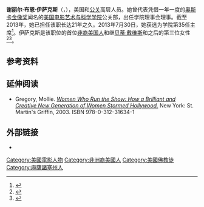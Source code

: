 {{noteTA
|T=zh-hans:谢丽尔·布恩·伊萨克斯;zh-hant:謝麗爾·布恩·伊薩克斯;zh-tw:雪瑞兒·布恩·艾薩克斯;
|1=zh-tw:雪瑞兒;zh-hant:謝麗爾;zh-hans:谢丽尔;
|2=zh-tw:艾薩克斯;zh-hant:伊薩克斯;zh-hans:伊萨克斯;
}}
{{Infobox person
| name  = 谢丽尔·布恩·伊萨克斯<br /><small>{{lang|en|Cheryl Boone Isaacs}}</small>
| image = Cheryl Boone Isaacs 87th Oscars Nominations Announcement.jpg
| alt = 伊萨克斯在2015年的[[第87届奥斯卡金像奖|第87届奥斯卡金像奖]]提名公布仪式上
| birth_name  = 谢丽尔·布恩<br />（{{lang|en|Cheryl Boone}}）
| birth_date =  {{Birth year and age|1949}}
| birth_place = {{USA}}[[马萨诸塞州|马萨诸塞州]][[斯普林菲尔德_(马萨诸塞州)|斯普林菲尔德]]
| education = [[惠蒂尔学院|惠蒂尔学院]]
| occupation = {{le|电影营销|Film promotion}}、[[公关|公关]]
| organization = [[美国电影艺术与科学学院|美国电影艺术与科学学院]]
| title = 美国电影艺术与科学学院主席
| term = 2年
| predecessor = {{le|霍克·科赫|Hawk Koch}}
| years_active = 1977年-至今
| spouse = 斯坦利·伊萨克斯<br />（{{lang|en|Stanley Isaacs}}）
| children = 1
}}

'''谢丽尔·布恩·伊萨克斯'''（{{lang-en|Cheryl Boone Isaacs}}，{{bd|1949年||}}），美国{{le|电影营销|Film promotion}}和[[公关|公关]]高层人员。她曾代表凭借一年一度的[[奥斯卡金像奖|奥斯卡金像奖]]闻名的[[美国电影艺术与科学学院|美国电影艺术与科学学院]]公关部，出任学院理事会理事。截至2013年，她已担任该职长达21年之久。2013年7月30日，她获选为学院第35任主席<ref name=AMPAS-President-2013>{{cite web|last1=Melidonian|first1=Teni|url=http://www.oscars.org/news/cheryl-boone-isaacs-elected-academy-president|title=Cheryl Boone Isaacs Elected Academy President|work=Academy of Motion Picture Arts and Sciences|date=2013-07-30|accessdate=2013-08-02|archive-date=2014-10-15|archive-url=https://web.archive.org/web/20141015120358/http://www.oscars.org/news/cheryl-boone-isaacs-elected-academy-president|dead-url=no}}</ref>。伊萨克斯是该职位的首位[[非裔美国人|非裔美国人]]和继[[贝蒂·戴维斯|贝蒂·戴维斯]]和{{le|费·卡宁|Fay Kanin}}之后的第三位女性<ref name=GoldDerby-AMPAS-President-2013>{{cite web|last=Gold Derby News Desk|url=http://www.goldderby.com/news/4617/cheryl-boone-isaacs-oscars-ampas-film-news-13579086.html|title=Cheryl Boone Isaacs elected first African-American head of Oscars|work=Gold Derby|date=2013-07-31|accessdate=2013-08-02|archive-date=2013-08-04|archive-url=https://web.archive.org/web/20130804084056/http://www.goldderby.com/news/4617/cheryl-boone-isaacs-oscars-ampas-film-news-13579086.html|dead-url=no}}</ref><ref name=HReporter-AMPAS-President-2013>{{cite news|last1=Kilday|first1=Gregg|title=New Academy President Cheryl Boone Isaacs on Her Historic Election, the Oscars and Her Top Priorities (Q&A)|url=http://www.hollywoodreporter.com/news/new-academy-president-cheryl-boone-597239|accessdate=2015-11-15|work=The Hollywood Reporter|date=2013-07-31|archive-date=2015-11-17|archive-url=https://web.archive.org/web/20151117064554/http://www.hollywoodreporter.com/news/new-academy-president-cheryl-boone-597239|dead-url=no}}</ref>。

== 参考资料 ==
{{reflist|2}}
== 延伸阅读 ==
* Gregory, Mollie. ''[https://www.worldcat.org/title/women-who-run-the-show-how-a-brilliant-and-creative-new-generation-of-women-stormed-hollywood/oclc/56700429/viewport Women Who Run the Show: How a Brilliant and Creative New Generation of Women Stormed Hollywood.]{{Wayback|url=https://www.worldcat.org/title/women-who-run-the-show-how-a-brilliant-and-creative-new-generation-of-women-stormed-hollywood/oclc/56700429/viewport |date=20160309081506 }}'' New York: St. Martin's Griffin, 2003. ISBN 978-0-312-31634-1 {{OCLC|56700429}}
== 外部链接 ==
* {{IMDb name|3723795}}

{{S-start}}
{{S-npo}}
{{Succession box
| title = 美国电影艺术与科学学院主席
| before= {{le|霍克·科赫|Hawk Koch}}
| years = 2013年-至今
| after = [[现任|现任]]
}}
{{End}}

{{DEFAULTSORT:Boone Isaacs, Cheryl}}
[[Category:美國電影人物|Category:美國電影人物]]
[[Category:非洲裔美國人|Category:非洲裔美國人]]
[[Category:美國佛教徒|Category:美國佛教徒]]
[[Category:麻薩諸塞州人|Category:麻薩諸塞州人]]